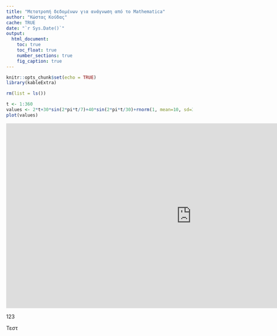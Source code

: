 ```yaml
---
title: "Μετατροπή δεδομένων για ανάγνωση από το Mathematica"
author: "Κώστας Κούδας"
cache: TRUE
date: "`r Sys.Date()`"
output:
  html_document:
    toc: true
    toc_float: true
    number_sections: true
    fig_caption: true
---
```


```r
knitr::opts_chunk$set(echo = TRUE)
library(kableExtra)
```

```r
rm(list = ls())
```

```r
t <- 1:360
values <- 2*t+30*sin(2*pi*t/7)+40*sin(2*pi*t/30)+rnorm(1, mean=10, sd=3)+100
plot(values)
```



<iframe src="https://shinylive.io/r/app/#code=NobwRAdghgtgpmAXGKAHVA6ASmANGAYwHsIAXOMpMAGwEsAjAJykYE8AKAZwAtaJWAlAB0IdJiw71OY4aIbM27ACZRSUTnFKdZIgMQACACKqo+1IzgBac0QJxOnPgHN9lt5b36AKgHc4UAGt9Um44fSEUGAj9ADcWWih6ajDSIn1uKBiwiFo7Rn0AMygCVPzqRLhqTldLfUcIO2DeTk8lInsIAHJSfQtqVn0SfSh+fQBXDXy+VDGtXH0-fQIR-Tam2mqSRtU6tUZSMdRPEaUminGNM9ioajGU7kYiMaduJ56QsLoCzVp4QYKrmgjhAYKgnMY1PoADy1GCkZaMFogsEQqAAElg0NqRRKREY7FB4JMGJg83K9Eq1QAvEt2BEAIKzIgwVS5CLzCIAWRGYxuEQEOggnkMcAKfDCAFUAJKFPH6GC0ZLVVBwfJOG7UIZAmpuERjWhYsxQJxwAD6jiUcHoLDpQog+n0Bnp6GCtFIyR1HntrvdYRpXMV9n0AAVVfoAOIakjskQiB0GADKtEt1vyqBGlVlUwgMy0nrjdWTVpY+hpFuL+Nj3vj+ilOdmiH0CcqcFx+QKcrijASSRSaVQmp6xqgfE4PUJ+erdRbJTrudtDsX4TAXZ7yRjU4dEQAavFEslEBulw6CAvj1uwABhVh0CCWxHRf2EG9H8-LrzMCCcBUOWjRsClsusCvueEThv4D4AU+JosBEBZLrICG4FWS4GHODb6JeoQEAE9BEAAHlmCyhB8+RvHQqrVDwTzUKcFL6HwBC3JapzuF6S4ENhuEEehpB0mA5G0JR7LLgmrw+IMswUZB8xeFgEoAKKIfoAjIXaNYAPKzLmjYAGJ4iypDkKc5D4T0Hb5MsqCkH+9psQW3AAMzsKZpBaaQ84RFZNn-gKakFgY7k6SGg7-FcFgAI53GOcCnKu+5hMOo7jmCk4OgORBudpsz8YSwaDvyIiCgYIpihAYSTFkZREE4uTBP2oWrk81Txb21RJV+KUuPZX6qlVhoFGMDQ+RA7DTLM8xvLmAj6CAKGOphzK5vcYQWTAYzlMEcBmWlC1eM0DHVHwwy9P4JS0Fk+jbeY9iOEM9SNG6h11BkFh0QMHwBZJHmzGi3m2cMd7fbmaJ5aFg3DbZSIOmtG1QF4209DCp3FDZWTsHNU7pjFuWpQAfiJ42kGirXJMpAC+go1lgmhjIw9ofFm62ba5RHmHwNkQC46gnf9Qw9Q6U2-Xz9rIxYd6qgjZkY-BTNw1LfEU1TC3geVzDkCdGU9EQAKM5F0XGdc3YJcM6rJfKqUCwtJyDKIAzbUxYyWt90lHQC+v2MZBZC8TYOZYa4v3vlmUy1OeH4VrZ5LuoGCw+U7Bx-DiPsH5ssOiokI0oSqJqeegnlYBRNooJlG58exDUIBES6AA7AArPS9KGAAQiBi6oJxgEAIwAJyy0rIjk1WBiXhYqhhGJfADNqPU8FPzqoOw+rzJVqqyGA5MALpAA" style="border:none;width:1000px;height:500px;"></iframe>

123

Τεστ